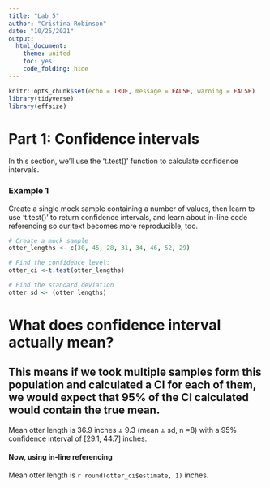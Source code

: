 ```yaml
---
title: "Lab 5"
author: "Cristina Robinson"
date: "10/25/2021"
output: 
  html_document: 
    theme: united
    toc: yes
    code_folding: hide
---
```


```r
knitr::opts_chunk$set(echo = TRUE, message = FALSE, warning = FALSE)
library(tidyverse)
library(effsize)
```

# Part 1: Confidence intervals 

In this section, we'll use the 't.test()' function to calculate confidence intervals. 

### Example 1

Create a single mock sample containing a number of values, then learn to use 't.test()' to return confidence intervals, and learn about in-line code referencing so our text becomes more reproducible, too. 

```r
# Create a mock sample
otter_lengths <- c(30, 45, 28, 31, 34, 46, 52, 29)

# Find the confidence level: 
otter_ci <-t.test(otter_lengths)

# Find the standard deviation
otter_sd <- (otter_lengths)
```
# What does confidence interval actually mean? 
## This means if we took multiple samples form this population and calculated a CI for each of them, we would expect that 95% of the CI calculated would contain the true mean.

Mean otter length is 36.9 inches $\pm$ 9.3 (mean $\pm$ sd, n =8) with a 95% confidence interval of [29.1, 44.7] inches. 

#### Now, using in-line referencing

Mean otter length is `r round(otter_ci$estimate, 1)` inches. 

